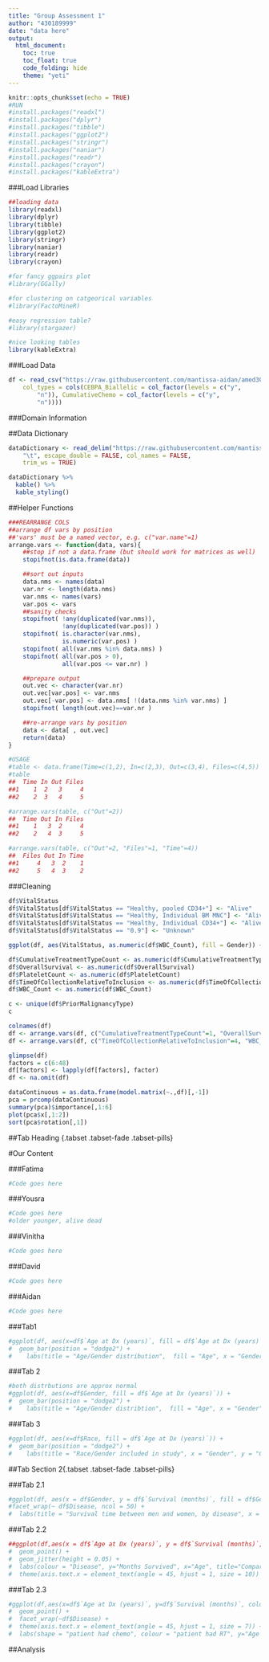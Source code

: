 ```yaml
---
title: "Group Assessment 1"
author: "430189999"
date: "data here"
output:
  html_document:
    toc: true
    toc_float: true
    code_folding: hide
    theme: "yeti"
---
```


```r
knitr::opts_chunk$set(echo = TRUE)
#RUN
#install.packages("readxl")
#install.packages("dplyr")
#install.packages("tibble")
#install.packages("ggplot2")
#install.packages("stringr")
#install.packages("naniar")
#install.packages("readr")
#install.packages("crayon")
#install.packages("kableExtra")
```

###Load Libraries
```r
##loading data
library(readxl)
library(dplyr)
library(tibble)
library(ggplot2)
library(stringr)
library(naniar)
library(readr)
library(crayon)

#for fancy ggpairs plot
#library(GGally)

#for clustering on catgeorical variables
#library(FactoMineR)

#easy regression table?
#library(stargazer)

#nice looking tables
library(kableExtra)

```
###Load Data
```r
df <- read_csv("https://raw.githubusercontent.com/mantissa-aidan/amed3002/master/All_sample_data.csv",
    col_types = cols(CEBPA_Biallelic = col_factor(levels = c("y", 
        "n")), CumulativeChemo = col_factor(levels = c("y", 
        "n"))))
```

###Domain Information

##Data Dictionary
```r
dataDictionary <- read_delim("https://raw.githubusercontent.com/mantissa-aidan/amed3002/master/dataDictionary.csv", 
    "\t", escape_double = FALSE, col_names = FALSE, 
    trim_ws = TRUE)

dataDictionary %>%
  kable() %>%
  kable_styling()
```

##Helper Functions
```r
###REARRANGE COLS
##arrange df vars by position
##'vars' must be a named vector, e.g. c("var.name"=1)
arrange.vars <- function(data, vars){
    ##stop if not a data.frame (but should work for matrices as well)
    stopifnot(is.data.frame(data))

    ##sort out inputs
    data.nms <- names(data)
    var.nr <- length(data.nms)
    var.nms <- names(vars)
    var.pos <- vars
    ##sanity checks
    stopifnot( !any(duplicated(var.nms)), 
               !any(duplicated(var.pos)) )
    stopifnot( is.character(var.nms), 
               is.numeric(var.pos) )
    stopifnot( all(var.nms %in% data.nms) )
    stopifnot( all(var.pos > 0), 
               all(var.pos <= var.nr) )

    ##prepare output
    out.vec <- character(var.nr)
    out.vec[var.pos] <- var.nms
    out.vec[-var.pos] <- data.nms[ !(data.nms %in% var.nms) ]
    stopifnot( length(out.vec)==var.nr )

    ##re-arrange vars by position
    data <- data[ , out.vec]
    return(data)
}

#USAGE
#table <- data.frame(Time=c(1,2), In=c(2,3), Out=c(3,4), Files=c(4,5))
#table
##  Time In Out Files
##1    1  2   3     4
##2    2  3   4     5

#arrange.vars(table, c("Out"=2))
##  Time Out In Files
##1    1   3  2     4
##2    2   4  3     5

#arrange.vars(table, c("Out"=2, "Files"=1, "Time"=4))
##  Files Out In Time
##1     4   3  2    1
##2     5   4  3    2


```

###Cleaning
```r
df$VitalStatus
df$VitalStatus[df$VitalStatus == "Healthy, pooled CD34+"] <- "Alive"
df$VitalStatus[df$VitalStatus == "Healthy, Individual BM MNC"] <- "Alive"
df$VitalStatus[df$VitalStatus == "Healthy, Individual CD34+"] <- "Alive"
df$VitalStatus[df$VitalStatus == "0.9"] <- "Unknown"

ggplot(df, aes(VitalStatus, as.numeric(df$WBC_Count), fill = Gender)) + geom_boxplot()

df$CumulativeTreatmentTypeCount <- as.numeric(df$CumulativeTreatmentTypeCount)
df$OverallSurvival <- as.numeric(df$OverallSurvival)
df$PlateletCount <- as.numeric(df$PlateletCount)
df$TimeOfCollectionRelativeToInclusion <- as.numeric(df$TimeOfCollectionRelativeToInclusion)
df$WBC_Count <- as.numeric(df$WBC_Count)

c <- unique(df$PriorMalignancyType)
c

colnames(df)
df <- arrange.vars(df, c("CumulativeTreatmentTypeCount"=1, "OverallSurvival"=2, "PlateletCount"=3))
df <- arrange.vars(df, c("TimeOfCollectionRelativeToInclusion"=4, "WBC_Count"=5))

glimpse(df)
factors = c(6:48)
df[factors] <- lapply(df[factors], factor)
df <- na.omit(df)

dataContinuous = as.data.frame(model.matrix(~.,df)[,-1])
pca = prcomp(dataContinuous)
summary(pca)$importance[,1:6]
plot(pca$x[,1:2])
sort(pca$rotation[,1])
```

##Tab Heading {.tabset .tabset-fade .tabset-pills}

#Our Content

###Fatima
```r
#Code goes here

```

###Yousra
```r
#Code goes here
#older younger, alive dead
```

###Vinitha
```r
#Code goes here
```

###David
```r
#Code goes here
```

###Aidan
```r
#Code goes here
```

###Tab1

```r
#ggplot(df, aes(x=df$`Age at Dx (years)`, fill = df$`Age at Dx (years)`)) +
#  geom_bar(position = "dodge2") +
#    labs(title = "Age/Gender distribution",  fill = "Age", x = "Gender", y = "Count")
```

###Tab 2

```r
#both distrbutions are approx normal
#ggplot(df, aes(x=df$Gender, fill = df$`Age at Dx (years)`)) +
#  geom_bar(position = "dodge2") +
#    labs(title = "Age/Gender distribtion",  fill = "Age", x = "Gender", y = "Count")
```

###Tab 3


```r
#ggplot(df, aes(x=df$Race, fill = df$`Age at Dx (years)`)) +
#  geom_bar(position = "dodge2") +
#    labs(title = "Race/Gender included in study", x = "Gender", y = "Count", fill = "Age")
```

##Tab Section 2{.tabset .tabset-fade .tabset-pills}

###Tab 2.1

```r
#ggplot(df, aes(x = df$Gender, y = df$`Survival (months)`, fill = df$Gender)) + geom_boxplot() +
#facet_wrap(~ df$Disease, ncol = 50) +
#  labs(title = "Survival time between men and women, by disease", x = "Gender", y = "Survival Time")
```

###Tab 2.2

```r
##ggplot(df,aes(x = df$`Age at Dx (years)`, y = df$`Survival (months)`, colour = df$Disease)) +
#  geom_point() +
#  geom_jitter(height = 0.05) +
#  labs(colour = "Disease", y="Months Survived", x="Age", title="Comparing Age and Survival by Disease type") +
#  theme(axis.text.x = element_text(angle = 45, hjust = 1, size = 10))
```


###Tab 2.3

```r
#ggplot(df,aes(x=df$`Age at Dx (years)`, y=df$`Survival (months)`, colour = df$`OnStudy Therapy Radiation Type`, #shape = df$`OnStudy Therapy Chemo Agent Name`)) +
#  geom_point() +
#  facet_wrap(~df$Disease) +
#  theme(axis.text.x = element_text(angle = 45, hjust = 1, size = 7)) +
#  labs(shape = "patient had chemo", colour = "patient had RT", y="Age at diagnosis",x="Months survived" ,title = "Comparing age and survival time by treatment type, between diseases")
```

##Analysis

```r

```

```r
```

```r

```




